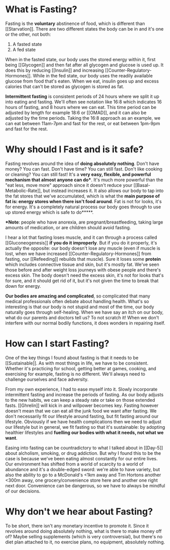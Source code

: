 # What is Fasting?
Fasting is the **voluntary** abstinence of food, which is different than [[Starvation]]. There are two different states the body can be in and it's one or the other, not both:
1. A fasted state
2. A fed state

When in the fasted state, our body uses the stored energy within it, first being [[Glycogen]] and then fat after all glycogen and glucose is used up. It does this by reducing [[Insulin]] and increasing [[Counter-Regulatory-Hormones]]. While in the fed state, our body uses the readily available glucose from food that's eaten. When we eat, insulin goes up and excess calories that can't be stored as glycogen is stored as fat.

**Intermittent fasting** is consistent periods of 24 hours where we split it up into eating and fasting. We'll often see notation like 16:8 which indicates 16 hours of fasting, and 8 hours where we can eat. This time period can be adjusted by length for example 18:6 or [[OMAD]], and it can also be adjusted by the time periods. Taking the 16:8 approach as an example, we can eat between 11am-7pm and fast for the rest, or eat between 1pm-9pm and fast for the rest. 

# Why should I Fast and is it safe?
Fasting revolves around the idea of **doing absolutely nothing**. Don't have money? You can fast. Don't have time? You can still fast. Don't like cooking or cleaning? You can still fast! It's a **very easy, flexible, and powerful mechanism that almost anyone can do\***. It's much more powerful than the "eat less, move more" approach since it doesn't reduce your [[Basal-Metabolic-Rate]], but instead increases it. It also allows our body to tap into the fat stores that we've accumulated, which is what the **main purpose of fat is: energy stores when there isn't food around**. Fat is not for looks, it's for energy. It's a completely natural process our body goes through to use up stored energy which is safe to do**\***.

**\*Note**: people who have anorexia, are pregnant/breastfeeding, taking large amounts of medication, or are children should avoid fasting.

I hear a lot that fasting loses muscle, and it can through a process called [[Gluconeogenesis]] **if you do it improperly**. But if you do it properly, it's actually the opposite: our body doesn't lose any muscle (even if muscle is lost, when we have increased [[Counter-Regulatory-Hormones]] from fasting, our [[Refeeding]] rebuilds that muscle). Sure it loses some **protein** which includes connective tissue and skin, but it's mostly fat. We've seen those before and after weight loss journeys with obese people and there's excess skin. The body doesn't need the excess skin, it's not for looks that's for sure, and it should get rid of it, but it's not given the time to break that down for energy. 

**Our bodies are amazing and complicated**, so complicated that many medical professionals often debate about handling health. What's so interesting is that our body is not stupid and most of the time, our body naturally goes through self-healing. When we have say an itch on our body, what do our parents and doctors tell us? To not scratch it! When we don't interfere with our normal bodily functions, it does wonders in repairing itself. 

# How can I start Fasting?
One of the key things I found about fasting is that it needs to be [[Sustainable]]. As with most things in life, we have to be consistent. Whether it's practicing for school, getting better at games, cooking, and exercising for example, fasting is no different. We'll always need to challenge ourselves and face adversity.

From my own experience, I had to ease myself into it. Slowly incorporate intermittent fasting and increase the periods of fasting. As our body adjusts to the new habits, we can keep a steady rate or take on those extended fasts. [[Ghrelin]] will kick in and willpower becomes key. Fasting however doesn't mean that we can eat all the junk food we want after fasting. We don't necessarily fit our lifestyle around fasting, but fit fasting around our lifestyle. Obviously if we have health complications then we need to adjust our lifestyle but in general, we fit fasting so that it's sustainable: by adopting healthier lifestyles and **fuelling our bodies with what it needs, not what we want**. 

Easing into fasting can be countradictory to what I talked about in [[Day-5]] about alcholism, smoking, or drug addiction. But why I found this to be the case is because we've been eating almost constantly for our entire lives. Our environment has shifted from a world of scarcity to a world of abundance and it's a double-edged sword: we're able to have variety, but also the ability to go to a McDonald's <1km away and Tim Hortons another <300m away, one grocery/convenience store here and another one right next door. Convenience can be dangerous, so we have to always be mindful of our decisions.

# Why don't we hear about Fasting?
To be short, there isn't any monetary incentive to promote it. Since it revolves around doing absolutely nothing, what is there to make money off of? Maybe selling supplements (which is very controversial), but there's no diet plan attached to it, no exercise plans, no equipment, absolutely nothing.